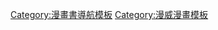 {{noteTA
|1=zh-tw:3D惡靈戰警：復仇時刻; zh-cn:灵魂战车2：复仇时刻;
}}
{{Navbox
|name = 惡靈戰警
|titlestyle = 
|title = [[幽靈車神|惡靈戰警]]
|state = {{{state|autocollapse}}}
|bodyclass = hlist

|above = 
*創作者：{{le|蓋瑞·弗萊德瑞奇|Gary Friedrich}} 
* {{le|麥克·普魯格|Mike Ploog}}  
* {{le|羅伊·托馬斯|Roy Thomas}} 

|group1 = 歷任惡靈戰警
|list1 =
*{{le|惡靈戰警 (強尼·布雷茲)|Ghost Rider (Johnny Blaze)|強尼·布雷茲}}
*{{le|惡靈戰警 (丹尼·凱奇)|Ghost Rider (Danny Ketch)|丹尼·凱奇}}
*{{le|諾博·凱爾|Noble Kale}}
*{{le|惡靈戰警 (羅比·雷耶斯)|Ghost Rider (Robbie Reyes)|羅比·雷耶斯}}

|group2 = 其他版本的惡靈戰警
|list2 =
*{{le|復仇 (漫威漫畫)|Vengeance (comics)|復仇}}
*{{le|鬼影騎士 (漫威漫畫)|Phantom Rider|鬼影騎士}}
*{{le|惡靈戰警2099|Ghost Rider 2099}}

|group3 = 配角
|list3 =
* [[刀鋒戰士]]
*{{le|守墓人 (漫威漫畫)|Caretaker (comics)|守墓人}}
* [[月光騎士]]
*{{le|霍斯 (漫威漫畫)|Hoss (comics)|霍斯}}
*{{le|蘿珊 辛普森|Roxanne Simpson|蘿珊 辛普森}}
*{{le|史萊科 (漫威漫畫)|Shriker|史萊科}}
*{{le|史黛西 多蘭 (漫威漫畫)|Stacy Dolan|史黛西 多蘭}}
*{{le|特技大師 (漫威漫畫)|Stunt-Master (comics))|特技大師}}

|group4 = 敵人
|list4 =
*{{le|溝渠 (漫威漫畫)|Aqueduct (comics)|溝渠}}
*{{le|阿斯摩太 (漫威漫畫)|Asmodeus (Marvel Comics)|阿斯摩太}}
*{{le|黑心 (漫威漫畫)|Blackheart|黑心}}
*{{le|黑玫瑰|Ghost Rider#Enemies}}
*{{le|闇蝕 (莉琳)|Blackout (Lilin)|闇蝕}}
*{{le|無魂者 (漫威漫畫)|Centurious|無魂者}}
*{{le|執事 (漫威漫畫)|Deacon (comics)|執事}}
*{{le|死亡之視 (漫威漫畫)|Deathwatch (comics)|死亡之視}}
*{{le|卡贊恩 (漫威漫畫)|Kazann|卡贊恩}}
*{{le|莉莉絲 (漫威漫畫)|Lilith (Marvel Comics)|莉莉絲}}
*{{le|路西法 (漫威漫畫)|Lucifer (Marvel Comics)|路西法}}
*[[梅菲斯特 (漫畫)|梅菲斯特]]
*{{le|瘋帽 (漫威漫畫)|Madcap (comics)|瘋帽}}
*{{le|狗頭|Ghost Rider#Enemies}}
*{{le|死亡忍者|Ghost Rider#Enemies}}
*{{le|暗月 (漫威漫畫)|Moondark|暗月}}
*{{le|惡夢 (漫威漫畫)|Nightmare (Marvel Comics)|惡夢}}
*{{le|魔球 (漫威漫畫)|Orb (comics)|魔球}}
*{{le|稻草人 (漫威漫畫)|Scarecrow (Marvel Comics)|稻草人}}
*{{le|食罪者 (漫威漫畫)|Sin-Eater (comics)#Ghost Rider related fictional character biographies|食罪者}}
*{{le|斯金納 (漫威漫畫)|Skinner (comics)|斯金納}}
*{{le|鋼鐵復仇 (漫威漫畫)|Steel Vengeance (comics)|鋼鐵復仇}}
*{{le|鋼鐵風 (漫威漫畫)|Steel Wind|鋼鐵風}}
*{{le|薩基爾 (漫威漫畫)|Zadkiel (comics)|薩基爾}}
*{{le|薩拉索斯 (漫威漫畫)|Zarathos|薩拉索斯}}

|group5 = 電影
|list5 =
* [[惡靈戰警 (2007年電影)|惡靈戰警]]
* [[灵魂战车2：复仇时刻|3D惡靈戰警：復仇時刻]]

|group6 = 電視劇
|list6 =
* [[神盾局特工 (第四季)|神盾局特工：幽靈騎士]]

|group7 = 電子遊戲
|list7 =
*{{le|惡靈戰警 (電玩)|Ghost Rider (video game)|惡靈戰警}}

|group8 = 出版物
|list8 =
*{{le|惡靈戰警 (漫畫書)|Ghost Rider (comic book)|惡靈戰警}}
*{{le|惡靈戰警:詛咒之路|Ghost Rider: Road to Damnation}}

}}<noinclude>
{{collapsible option}}
{{documentation}}
{{DEFAULTSORT:Ghost Rider}}
[[Category:漫畫書導航模板]]
[[Category:漫威漫畫模板]]
</noinclude>